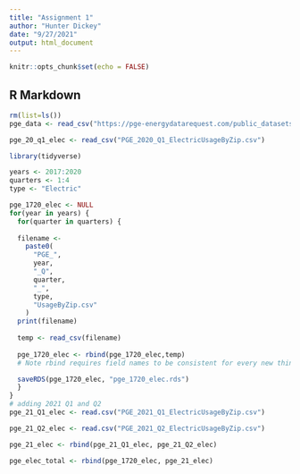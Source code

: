 ```yaml
---
title: "Assignment 1"
author: "Hunter Dickey"
date: "9/27/2021"
output: html_document
---
```


```r
knitr::opts_chunk$set(echo = FALSE)
```

## R Markdown
```r
rm(list=ls())
pge_data <- read_csv("https://pge-energydatarequest.com/public_datasets")

pge_20_q1_elec <- read_csv("PGE_2020_Q1_ElectricUsageByZip.csv")


```

```r
library(tidyverse)

years <- 2017:2020
quarters <- 1:4
type <- "Electric"

pge_1720_elec <- NULL
for(year in years) {
  for(quarter in quarters) {
  
  filename <- 
    paste0(
      "PGE_",
      year,
      "_Q",
      quarter,
      "_",
      type,
      "UsageByZip.csv"
    )
  print(filename)
  
  temp <- read_csv(filename)
  
  pge_1720_elec <- rbind(pge_1720_elec,temp)
  # Note rbind requires field names to be consistent for every new thing that you add.

  saveRDS(pge_1720_elec, "pge_1720_elec.rds")
  }
}
# adding 2021 Q1 and Q2
pge_21_Q1_elec <- read.csv("PGE_2021_Q1_ElectricUsageByZip.csv")

pge_21_Q2_elec <- read.csv("PGE_2021_Q2_ElectricUsageByZip.csv")

pge_21_elec <- rbind(pge_21_Q1_elec, pge_21_Q2_elec)

pge_elec_total <- rbind(pge_1720_elec, pge_21_elec)

```


